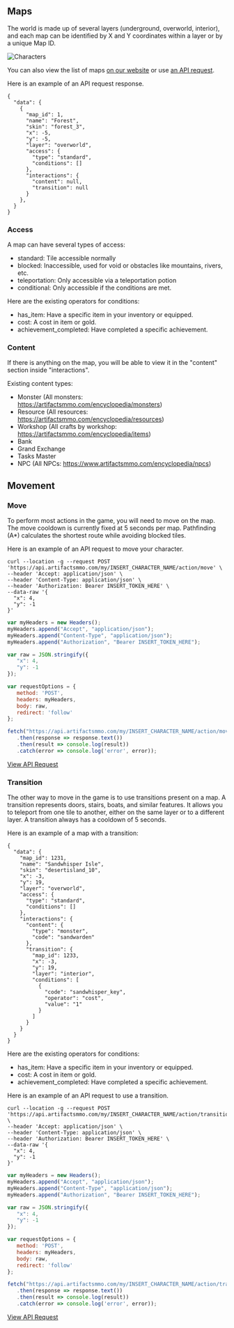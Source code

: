 ## Maps

The world is made up of several layers (underground, overworld, interior), and each map can be identified by X and Y coordinates within a layer or by a unique Map ID.

![Characters](https://artifactsmmo.com/images/docs/map.png)

You can also view the list of maps [on our website](https://artifactsmmo.com/encyclopedia/maps) or use [an API request](https://api.artifactsmmo.com/docs/#/operations/get_all_maps_maps__get).

Here is an example of an API request response.

```http filename="JSON" copy
{
  "data": {
    {
      "map_id": 1,
      "name": "Forest",
      "skin": "forest_3",
      "x": -5,
      "y": -5,
      "layer": "overworld",
      "access": {
        "type": "standard",
        "conditions": []
      },
      "interactions": {
        "content": null,
        "transition": null
      }
    },
  }
}
```

### Access

A map can have several types of access:
 - standard: Tile accessible normally
 - blocked: Inaccessible, used for void or obstacles like mountains, rivers, etc.
 - teleportation: Only accessible via a teleportation potion
 - conditional: Only accessible if the conditions are met.

Here are the existing operators for conditions:

- has_item: Have a specific item in your inventory or equipped.
- cost: A cost in item or gold.
- achievement_completed: Have completed a specific achievement.

### Content

If there is anything on the map, you will be able to view it in the "content" section inside "interactions".

Existing content types:
* Monster (All monsters: https://artifactsmmo.com/encyclopedia/monsters)
* Resource (All resources: https://artifactsmmo.com/encyclopedia/resources)
* Workshop (All crafts by workshop: https://artifactsmmo.com/encyclopedia/items)
* Bank
* Grand Exchange
* Tasks Master
* NPC (All NPCs: https://www.artifactsmmo.com/encyclopedia/npcs)


## Movement

### Move
To perform most actions in the game, you will need to move on the map.
The move cooldown is currently fixed at 5 seconds per map. Pathfinding (A*) calculates the shortest route while avoiding blocked tiles.

Here is an example of an API request to move your character.

```http filename="cURL" copy
curl --location -g --request POST 'https://api.artifactsmmo.com/my/INSERT_CHARACTER_NAME/action/move' \
--header 'Accept: application/json' \
--header 'Content-Type: application/json' \
--header 'Authorization: Bearer INSERT_TOKEN_HERE' \
--data-raw '{
  "x": 4,
  "y": -1
}'
```
```js filename="Javascript" copy
var myHeaders = new Headers();
myHeaders.append("Accept", "application/json");
myHeaders.append("Content-Type", "application/json");
myHeaders.append("Authorization", "Bearer INSERT_TOKEN_HERE");

var raw = JSON.stringify({
   "x": 4,
   "y": -1
});

var requestOptions = {
   method: 'POST',
   headers: myHeaders,
   body: raw,
   redirect: 'follow'
};

fetch("https://api.artifactsmmo.com/my/INSERT_CHARACTER_NAME/action/move", requestOptions)
   .then(response => response.text())
   .then(result => console.log(result))
   .catch(error => console.log('error', error));
```

[View API Request](https://api.artifactsmmo.com/docs/#/operations/action_move_my__name__action_move_post)


### Transition

The other way to move in the game is to use transitions present on a map. A transition represents doors, stairs, boats, and similar features. It allows you to teleport from one tile to another, either on the same layer or to a different layer. A transition always has a cooldown of 5 seconds.

Here is an example of a map with a transition:

```http filename="JSON" copy
{
  "data": {
    "map_id": 1231,
    "name": "Sandwhisper Isle",
    "skin": "desertisland_10",
    "x": -3,
    "y": 19,
    "layer": "overworld",
    "access": {
      "type": "standard",
      "conditions": []
    },
    "interactions": {
      "content": {
        "type": "monster",
        "code": "sandwarden"
      },
      "transition": {
        "map_id": 1233,
        "x": -3,
        "y": 19,
        "layer": "interior",
        "conditions": [
          {
            "code": "sandwhisper_key",
            "operator": "cost",
            "value": "1"
          }
        ]
      }
    }
  }
}
```

Here are the existing operators for conditions:

- has_item: Have a specific item in your inventory or equipped.
- cost: A cost in item or gold.
- achievement_completed: Have completed a specific achievement.

Here is an example of an API request to use a transition.

```http filename="cURL" copy
curl --location -g --request POST 'https://api.artifactsmmo.com/my/INSERT_CHARACTER_NAME/action/transition' \
--header 'Accept: application/json' \
--header 'Content-Type: application/json' \
--header 'Authorization: Bearer INSERT_TOKEN_HERE' \
--data-raw '{
  "x": 4,
  "y": -1
}'
```
```js filename="Javascript" copy
var myHeaders = new Headers();
myHeaders.append("Accept", "application/json");
myHeaders.append("Content-Type", "application/json");
myHeaders.append("Authorization", "Bearer INSERT_TOKEN_HERE");

var raw = JSON.stringify({
   "x": 4,
   "y": -1
});

var requestOptions = {
   method: 'POST',
   headers: myHeaders,
   body: raw,
   redirect: 'follow'
};

fetch("https://api.artifactsmmo.com/my/INSERT_CHARACTER_NAME/action/transition", requestOptions)
   .then(response => response.text())
   .then(result => console.log(result))
   .catch(error => console.log('error', error));
```

[View API Request](https://api.artifactsmmo.com/docs/#/operations/action_transition_my__name__action_transition_post)